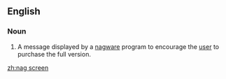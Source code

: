 {{also|nag-screen}}
==English==

===Noun===
{{en-noun}}

# {{lb|en|computing}} A message displayed by a [[nagware]] program to encourage the [[user]] to purchase the full version.

[[zh:nag screen]]